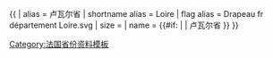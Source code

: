{{ {{{1<noinclude>|country showdata</noinclude>}}}
| alias = 卢瓦尔省
| shortname alias = Loire
| flag alias = Drapeau fr département Loire.svg
| size = {{{size|}}}
| name = {{#if: {{{name|}}} | {{{name|}}} | 卢瓦尔省 }}
}}<noinclude>
[[Category:法国省份资料模板]]
</noinclude>